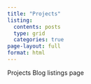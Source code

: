 ```yaml
---
title: "Projects"
listing:
  contents: posts 
  type: grid
  categories: true
page-layout: full
format: html
---
```


Projects Blog listings page
